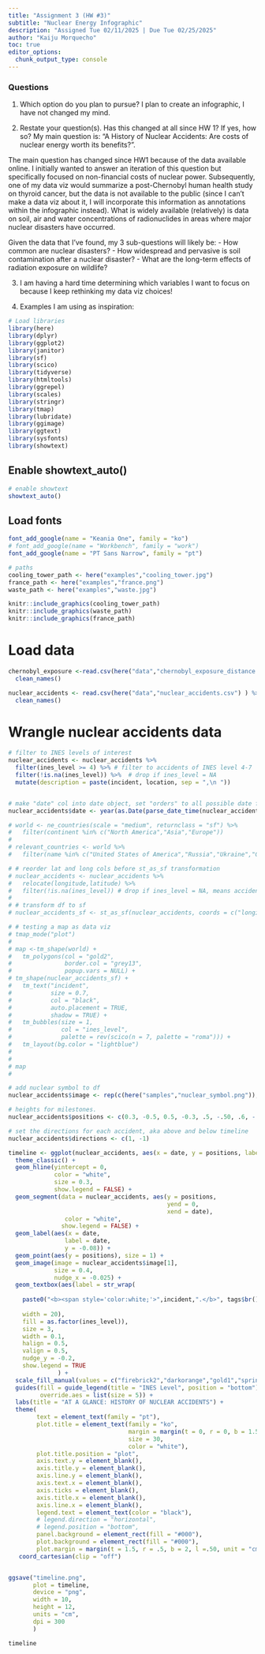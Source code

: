 ```yaml
---
title: "Assignment 3 (HW #3)"
subtitle: "Nuclear Energy Infographic"
description: "Assigned Tue 02/11/2025 | Due Tue 02/25/2025"
author: "Kaiju Morquecho"
toc: true
editor_options: 
  chunk_output_type: console
---
```


### Questions

1. Which option do you plan to pursue? 
I plan to create an infographic, I have not changed my mind.

2. Restate your question(s). Has this changed at all since HW 1? If yes, how so? 
My main question is: "A History of Nuclear Accidents: Are costs of nuclear energy worth its benefits?".

The main question has changed since HW1 because of the data available online. I initially wanted to answer an iteration of this question but specifically focused on non-financial costs of nuclear power. Subsequently, one of my data viz would summarize a post-Chernobyl human health study on thyroid cancer, but the data is not available to the public (since I can't make a data viz about it, I will incorporate this information as annotations within the infographic instead). What is widely available (relatively) is data on soil, air and water concentrations of radionuclides in areas where major nuclear disasters have occurred. 

Given the data that I've found, my 3 sub-questions will likely be:
- How common are nuclear disasters?
- How widespread and pervasive is soil contamination after a nuclear disaster? 
- What are the long-term effects of radiation exposure on wildlife? 


3. I am having a hard time determining which variables I want to focus on because I keep rethinking my data viz choices!

4. Examples I am using as inspiration: 
```r
# Load libraries 
library(here)
library(dplyr) 
library(ggplot2)
library(janitor)
library(sf)
library(scico)
library(tidyverse)
library(htmltools)
library(ggrepel)
library(scales)
library(stringr)
library(tmap)
library(lubridate)
library(ggimage)
library(ggtext)
library(sysfonts)
library(showtext)
```


## Enable showtext_auto()

```r
# enable showtext 
showtext_auto()
```

## Load fonts

```r
font_add_google(name = "Keania One", family = "ko")
# font_add_google(name = "Workbench", family = "work")
font_add_google(name = "PT Sans Narrow", family = "pt")
```


```r
# paths 
cooling_tower_path <- here("examples","cooling_tower.jpg")
france_path <- here("examples","france.png")
waste_path <- here("examples","waste.jpg")

knitr::include_graphics(cooling_tower_path)
knitr::include_graphics(waste_path)
knitr::include_graphics(france_path)
```

# Load data
```r
chernobyl_exposure <-read.csv(here("data","chernobyl_exposure_distance.csv")) %>%
  clean_names()

nuclear_accidents <- read.csv(here("data","nuclear_accidents.csv") ) %>%
  clean_names() 
```


# Wrangle nuclear accidents data
```r
# filter to INES levels of interest 
nuclear_accidents <- nuclear_accidents %>%
  filter(ines_level >= 4) %>% # filter to accidents of INES level 4-7
  filter(!is.na(ines_level)) %>%  # drop if ines_level = NA
  mutate(description = paste(incident, location, sep = ",\n "))


# make "date" col into date object, set "orders" to all possible date formats in the df
nuclear_accidents$date <- year(as.Date(parse_date_time(nuclear_accidents$date, orders =  c("m/d/Y","d/m/Y"))))


```

```r

# world <- ne_countries(scale = "medium", returnclass = "sf") %>%
#   filter(continent %in% c("North America","Asia","Europe"))
# 
# relevant_countries <- world %>% 
#   filter(name %in% c("United States of America","Russia","Ukraine","Germany","Switzerland","Czechia","Sweden","Japan","Hungary","France","Spain"))

# # reorder lat and long cols before st_as_sf transformation
# nuclear_accidents <- nuclear_accidents %>%
#   relocate(longitude,latitude) %>%
#   filter(!is.na(ines_level)) # drop if ines_level = NA, means accident too small to have level assigned
# 
# # transform df to sf
# nuclear_accidents_sf <- st_as_sf(nuclear_accidents, coords = c("longitude", "latitude"), crs = 4326)

```

```r

# # testing a map as data viz
# tmap_mode("plot") 
# 
# map <-tm_shape(world) +
#   tm_polygons(col = "gold2",
#               border.col = "grey13",
#               popup.vars = NULL) +
# tm_shape(nuclear_accidents_sf) +
#   tm_text("incident",
#           size = 0.7, 
#           col = "black",
#           auto.placement = TRUE,
#           shadow = TRUE) +
#   tm_bubbles(size = 1,
#              col = "ines_level",
#              palette = rev(scico(n = 7, palette = "roma"))) +
#   tm_layout(bg.color = "lightblue")
# 
# 
# map
#   
```

```r
# add nuclear symbol to df
nuclear_accidents$image <- rep(c(here("samples","nuclear_symbol.png")), 10)

# heights for milestones.
nuclear_accidents$positions <- c(0.3, -0.5, 0.5, -0.3, .5, -.50, .6, -.6, .6, -.6) 

# set the directions for each accident, aka above and below timeline
nuclear_accidents$directions <- c(1, -1) 

```

```r

timeline <- ggplot(nuclear_accidents, aes(x = date, y = positions, label = description, fill = as.factor(ines_level))) +
  theme_classic() +
  geom_hline(yintercept = 0,
             color = "white",
             size = 0.3,
             show.legend = FALSE) +
  geom_segment(data = nuclear_accidents, aes(y = positions,
                                             yend = 0,
                                             xend = date),
                color = "white",
               show.legend = FALSE) +
  geom_label(aes(x = date, 
                label = date,
                y = -0.08)) +
  geom_point(aes(y = positions), size = 1) + 
  geom_image(image = nuclear_accidents$image[1],
             size = 0.4,
             nudge_x = -0.025) +
  geom_textbox(aes(label = str_wrap(
    
    paste0("<b><span style='color:white;'>",incident,".</b>", tags$br(), location),
    
    width = 20),
    fill = as.factor(ines_level)),
    size = 3,
    width = 0.1,
    halign = 0.5,
    valign = 0.5,
    nudge_y = -0.2,
    show.legend = TRUE
              ) +
  scale_fill_manual(values = c("firebrick2","darkorange","gold1","springgreen2")) +
  guides(fill = guide_legend(title = "INES Level", position = "bottom"),
         override.aes = list(size = 5)) + 
  labs(title = "AT A GLANCE: HISTORY OF NUCLEAR ACCIDENTS") +
  theme(
        text = element_text(family = "pt"),
        plot.title = element_text(family = "ko",
                                  margin = margin(t = 0, r = 0, b = 1.5 , l = 0, unit = "cm"),
                                  size = 30,
                                  color = "white"),
        plot.title.position = "plot",
        axis.text.y = element_blank(),
        axis.title.y = element_blank(),
        axis.line.y = element_blank(),
        axis.text.x = element_blank(),
        axis.ticks = element_blank(),
        axis.title.x = element_blank(),
        axis.line.x = element_blank(),
        legend.text = element_text(color = "black"),
        # legend.direction = "horizontal",
        # legend.position = "bottom",
        panel.background = element_rect(fill = "#000"),
        plot.background = element_rect(fill = "#000"),
        plot.margin = margin(t = 1.5, r = .5, b = 2, l =.50, unit = "cm")) +
   coord_cartesian(clip = "off")


ggsave("timeline.png",
       plot = timeline,
       device = "png",
       width = 10, 
       height = 12,
       units = "cm",
       dpi = 300
       )

timeline 

```















